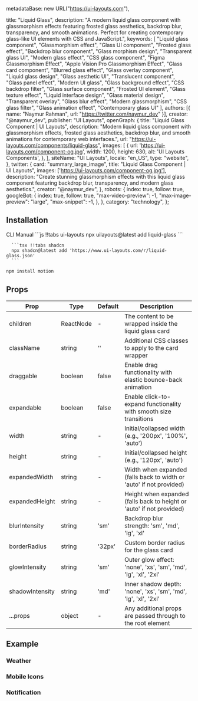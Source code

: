   metadataBase: new URL("https://ui-layouts.com"),

  title: "Liquid Glass",
  description: "A modern liquid glass component with glassmorphism effects featuring frosted glass aesthetics, backdrop blur, transparency, and smooth animations. Perfect for creating contemporary glass-like UI elements with CSS and JavaScript.",
  keywords: [
    "Liquid glass component",
    "Glassmorphism effect",
    "Glass UI component",
    "Frosted glass effect",
    "Backdrop blur component",
    "Glass morphism design",
    "Transparent glass UI",
    "Modern glass effect",
    "CSS glass component",
    "Figma Glassmorphism Effect",
    "Apple Vision Pro Glassmorphism Effect",
    "Glass card component",
    "Blurred glass effect",
    "Glass overlay component",
    "Liquid glass design",
    "Glass aesthetic UI",
    "Translucent component",
    "Glass panel effect",
    "Modern UI glass",
    "Glass background effect",
    "CSS backdrop filter",
    "Glass surface component",
    "Frosted UI element",
    "Glass texture effect",
    "Liquid interface design",
    "Glass material design",
    "Transparent overlay",
    "Glass blur effect",
    "Modern glassmorphism",
    "CSS glass filter",
    "Glass animation effect",
    "Contemporary glass UI"
  ],
  authors: [{ name: "Naymur Rahman", url: "https://twitter.com/naymur_dev" }],
  creator: "@naymur_dev",
  publisher: "UI Layouts",
  openGraph: {
    title: "Liquid Glass Component | UI Layouts",
    description: "Modern liquid glass component with glassmorphism effects, frosted glass aesthetics, backdrop blur, and smooth animations for contemporary web interfaces.",
    url: "https://ui-layouts.com/components/liquid-glass",
    images: [
      {
        url: 'https://ui-layouts.com/component-og.jpg',
        width: 1200,
        height: 630,
        alt: 'UI Layouts Components',
      },
    ],
    siteName: "UI Layouts",
    locale: "en_US",
    type: "website",
  },
  twitter: {
    card: "summary_large_image",
    title: "Liquid Glass Component | UI Layouts",
    images: ['https://ui-layouts.com/component-og.jpg'],
    description: "Create stunning glassmorphism effects with this liquid glass component featuring backdrop blur, transparency, and modern glass aesthetics.",
    creator: "@naymur_dev",
  },
  robots: {
    index: true,
    follow: true,
    googleBot: {
      index: true,
      follow: true,
      "max-video-preview": -1,
      "max-image-preview": "large",
      "max-snippet": -1,
    },
  },
  category: "technology",
};

<ComponentCodePreview name='liquid-glass-sidebar-menu' jsonName='liquid-glass-sidebar-menu.json' isFitheight/>

## Installation

<Tabs defaultValue="cli">
  <TabsList className='border-b w-full bg-white justify-start dark:bg-neutral-800 h-11'>
    <TabsTrigger value="cli">CLI</TabsTrigger>
    <TabsTrigger value="manual">Manual</TabsTrigger>
  </TabsList>
  <TabsContent value="cli">
   <CodeWithTabs>
      ```js !!tabs ui-layouts
      npx uilayouts@latest add liquid-glass
      ```

      ```tsx !!tabs shadcn
      npx shadcn@latest add 'https://www.ui-layouts.com/r/liquid-glass.json'
      ```
   </CodeWithTabs>
  </TabsContent>
<TabsContent value="manual" manualType>

```bash
npm install motion
```

<CodeSnippets name="liquid-glass" />

</TabsContent>
</Tabs>


## Props

| Prop            | Type      | Default | Description                                                                 |
| --------------- | --------- | ------- | --------------------------------------------------------------------------- |
| children        | ReactNode | -       | The content to be wrapped inside the liquid glass card                     |
| className       | string    | ''      | Additional CSS classes to apply to the card wrapper                        |
| draggable       | boolean   | false   | Enable drag functionality with elastic bounce-back animation              |
| expandable      | boolean   | false   | Enable click-to-expand functionality with smooth size transitions         |
| width           | string    | -       | Initial/collapsed width (e.g., '200px', '100%', 'auto')                   |
| height          | string    | -       | Initial/collapsed height (e.g., '120px', 'auto')                          |
| expandedWidth   | string    | -       | Width when expanded (falls back to width or 'auto' if not provided)       |
| expandedHeight  | string    | -       | Height when expanded (falls back to height or 'auto' if not provided)     |
| blurIntensity   | string    | 'sm'    | Backdrop blur strength: 'sm', 'md', 'lg', 'xl'                           |
| borderRadius    | string    | '32px'  | Custom border radius for the glass card                                   |
| glowIntensity   | string    | 'sm'    | Outer glow effect: 'none', 'xs', 'sm', 'md', 'lg', 'xl', '2xl'           |
| shadowIntensity | string    | 'md'    | Inner shadow depth: 'none', 'xs', 'sm', 'md', 'lg', 'xl', '2xl'          |
| ...props        | object    | -       | Any additional props are passed through to the root element 

## Example

### Weather 

<ComponentCodePreview name='liquid-glass-weather' jsonName='liquid-glass-weather.json' isFitheight/>

### Mobile Icons 

<ComponentCodePreview name='liquid-glass-mobile-icons' jsonName='liquid-glass-mobile-icons.json' isFitheight/>

### Notification

<ComponentCodePreview name='liquid-glass-notification' jsonName='liquid-glass-notification.json' isFitheight/>
